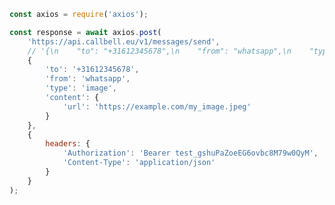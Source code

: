 ```js
const axios = require('axios');

const response = await axios.post(
    'https://api.callbell.eu/v1/messages/send',
    // '{\n    "to": "+31612345678",\n    "from": "whatsapp",\n    "type": "image",\n    "content": {\n      "url": "https://example.com/my_image.jpeg"\n    }\n  }',
    {
        'to': '+31612345678',
        'from': 'whatsapp',
        'type': 'image',
        'content': {
            'url': 'https://example.com/my_image.jpeg'
        }
    },
    {
        headers: {
            'Authorization': 'Bearer test_gshuPaZoeEG6ovbc8M79w0QyM',
            'Content-Type': 'application/json'
        }
    }
);

```